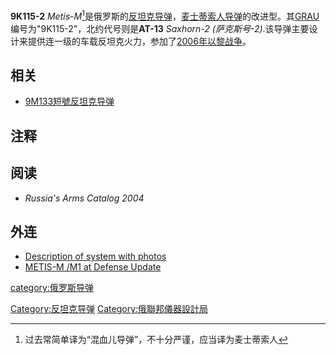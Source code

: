 {{Infobox Weapon
|is_missile=yes
|name=9K115-2麦士蒂索人-M
|image= Image:Antitank missile system Metis-M1.jpg
|image_size= 300px
|caption= 
|origin= 俄罗斯
|type=[[反坦克导弹|反坦克导弹]]
|used_by=
|manufacturer=[[俄联邦仪器设计局|图拉仪器设计局]]
|unit_cost=
|production_date=
|service=1992年至今
|engine=固体燃料火箭
|weight=13.8 kg
|length=980 mm
|diameter=130 mm
|wingspan=
|speed=200 m/s
|vehicle_range=0.08 - 2 km<ref name="youtube.com">http://www.youtube.com/watch?v=6wjZJE6uW9Y</ref>
|ceiling=
|altitude=
|filling=[[破甲弹|HEAT]] tandem warhead, Armor penetration behind [[Reactive_armour|ERA]]  900-950 mm.<ref name="youtube.com"/><ref>http://www.kbptula.ru/index.php?option=com_content&view=article&id=27%3Ametis-m1&catid=1%3A2011-01-14-06-08-02&Itemid=393&lang=en Retrieved December 26, 2013</ref> Thermobaric anti-personnel/anti-material warhead is also available.
|guidance=[[瞄准线半自动指令|SACLOS]]-有线
|detonation=
|launch_platform=
}}
'''9K115-2''' ''Metis-M''<ref>过去常简单译为“混血儿导弹”，不十分严谨，应当译为麦士蒂索人</ref>是俄罗斯的[[反坦克导弹|反坦克导弹]]，[[麦士蒂索人导弹|麦士蒂索人导弹]]的改进型。其[[GRAU|GRAU]]编号为"9K115-2"，北约代号则是'''AT-13''' ''Saxhorn-2 (萨克斯号-2)''.该导弹主要设计来提供连一级的车载反坦克火力，参加了[[2006年以黎战争|2006年以黎战争]]。

==相关==
* [[9M133短號反坦克导弹|9M133短號反坦克导弹]]

==注释==
{{Reflist}}

==阅读==
* ''Russia's Arms Catalog 2004''

==外连==
{{commonscat|9K115 Metis}}
{{external media
|align=right
| video1 =[http://www.youtube.com/watch?v=64nh5JI_Igc Video about Metis-M (in Russian)]
}}
* [http://warfare.be/?lang=&linkid=1663&catid=261 Description of system with photos]{{Wayback|url=http://warfare.be/?lang=&linkid=1663&catid=261 |date=20140426233616 }}
* [https://web.archive.org/web/20080828124757/http://www.defense-update.com/products/m/Metis-M.htm METIS-M /M1 at Defense Update]

{{Russian and Soviet missiles|ATM}}
{{Russian and Soviet military designation sequences}}
{{現代俄羅斯軍隊單兵武器及彈藥}}

[[category:俄罗斯导弹|category:俄罗斯导弹]]
[[Category:反坦克导弹|Category:反坦克导弹]]
[[Category:俄聯邦儀器設計局|Category:俄聯邦儀器設計局]]